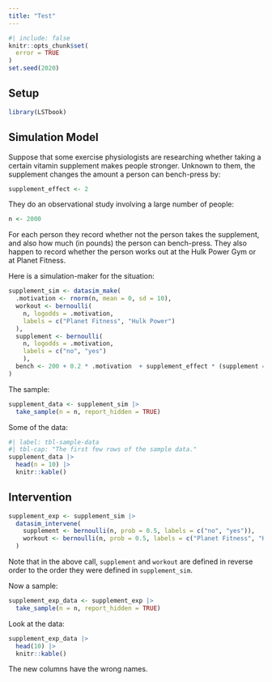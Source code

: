 ```yaml
---
title: "Test"
---
```


```r
#| include: false
knitr::opts_chunk$set(
  error = TRUE
)
set.seed(2020)
```

## Setup

```r
library(LSTbook)
```


## Simulation Model


Suppose that some exercise physiologists are researching whether taking a certain vitamin supplement makes people stronger.  Unknown to them, the supplement changes the amount a person can bench-press by:

```r
supplement_effect <- 2
```


They do an observational study involving a large number of people:

```r
n <- 2000
```

For each person they record whether not the person takes the supplement, and also how much (in pounds) the person can bench-press.  They also happen to record whether the person works out at the Hulk Power Gym or at Planet Fitness.

Here is a simulation-maker for the situation:


```r
supplement_sim <- datasim_make(
  .motivation <- rnorm(n, mean = 0, sd = 10),
  workout <- bernoulli(
    n, logodds = .motivation,
    labels = c("Planet Fitness", "Hulk Power")
  ),
  supplement <- bernoulli(
    n, logodds = .motivation,
    labels = c("no", "yes")
    ),
  bench <- 200 + 0.2 * .motivation  + supplement_effect * (supplement == "yes") + rnorm(n, sd = 10)
)
```

The sample:

```r
supplement_data <- supplement_sim |>  
  take_sample(n = n, report_hidden = TRUE)
```

Some of the data:

```r
#| label: tbl-sample-data
#| tbl-cap: "The first few rows of the sample data."
supplement_data |>  
  head(n = 10) |>  
  knitr::kable()
```


## Intervention


```r
supplement_exp <- supplement_sim |>  
  datasim_intervene(
    supplement <- bernoulli(n, prob = 0.5, labels = c("no", "yes")),
    workout <- bernoulli(n, prob = 0.5, labels = c("Planet Fitness", "Hulk Power"))
  )
```

Note that in the above call, `supplement` and `workout` are defined in reverse order to the order they were defined in `supplement_sim`.

Now a sample:

```r
supplement_exp_data <- supplement_exp |>  
  take_sample(n = n, report_hidden = TRUE)
```

Look at the data:

```r
supplement_exp_data |> 
  head(10) |> 
  knitr::kable()
```

The new columns have the wrong names.

